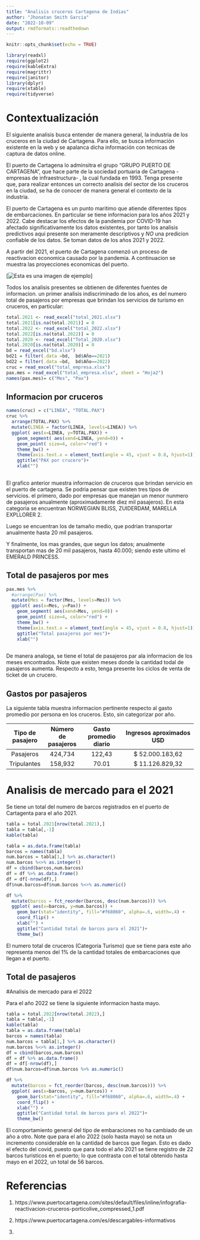 ```yaml
---
title: "Analisis cruceros Cartagena de Indias"
author: "Jhonatan Smith Garcia"
date: "2022-10-09"
output: rmdformats::readthedown
---
```


```r
knitr::opts_chunk$set(echo = TRUE)
```

```r
library(readxl)
require(ggplot2)
require(kableExtra)
require(magrittr)
require(janitor)
library(dplyr)
require(xtable)
require(tidyverse)
```


# Contextualización

El siguiente analisis busca entender de manera general, la industria de los cruceros en la ciudad de Cartagena. Para ello, se busca información existente en la web y se apalanca dicha información con tecnicas de captura de datos online. 

El puerto de Cartagena lo adminsitra el grupo "GRUPO PUERTO DE CARTAGENA", que hace parte de la sociedad portuaria de Cartagena -empresas de infraestructura- , la cual fundada en 1993. Tenga presente que, para realizar entonces un correcto analisis del sector de los cruceros en la ciudad, se ha de conocer de manera general el contexto de la industria. 

El puerto de Cartagena es un punto maritimo que atiende diferentes tipos de embarcaciones. En particular se tiene informacion para los años 2021 y 2022. Cabe destacar los efectos de la pandemia por COVID-19 han afectado significativamente los datos existentes, por tanto los analisis predictivos aqui presente son meramente descriptivos y *NO* una predicion confiable de los datos. Se toman datos de los años 2021 y 2022.

A partir del 2021, el puerto de Cartagena comenzó un proceso de reactivacion economica causado por la pandemia. A continuacion se muestra las proyecciones economicas del puerto. 

[![Esta es una imagen de ejemplo](C:/Users/jhsga/OneDrive/Escritorio/ODINSA/Odinsa-informes/Informes/Cartagena/Captura de pantalla 2022-10-09 003016.png)]

Todos los analisis presentes se obtienen de diferentes fuentes de informacion. un primer analisis indiscriminado de los años, es del numero total de pasajeros por empresas que brindan los servicios de turismo en cruceros, en particular:

```r
total.2021 <- read_excel("total_2021.xlsx")
total.2021[is.na(total.2021)] = 0
total.2022 <- read_excel("total_2022.xlsx")
total.2022[is.na(total.2022)] = 0
total.2020 <- read_excel("Total_2020.xlsx")
total.2020[is.na(total.2020)] = 0
bd = read_excel("bd.xlsx")
bd21 = filter(.data =bd,  bd$Año==2021)
bd22 = filter(.data =bd,  bd$Año==2022)
cruc = read_excel("total_empresa.xlsx")
pax.mes = read_excel("total_empresa.xlsx", sheet = "Hoja2")
names(pax.mes)= c("Mes", "Pax")
```

## Informacion por cruceros


```r
names(cruc) = c("LINEA", "TOTAL.PAX")
cruc %>%
  arrange(TOTAL.PAX) %>%
  mutate(LINEA = factor(LINEA, levels=LINEA)) %>%
  ggplot( aes(x=LINEA, y=TOTAL.PAX)) +
    geom_segment( aes(xend=LINEA, yend=0)) +
    geom_point( size=4, color="red") +
    theme_bw() +
    theme(axis.text.x = element_text(angle = 45, vjust = 0.8, hjust=1))+
    ggtitle("PAX por crucero")+
    xlab("") 
  

```
El grafico anterior muestra informacion de cruceros que brindan servicio en el puerto de cartagena. Se podria pensar que existen tres tipos de servicios. el primero, dado por empresas que manejan un menor nunmero de pasajeros anualmente (aproximadamente diez mil pasajeros). En esta categoria se encuentran NORWEGIAN BLISS, ZUIDERDAM, MARELLA EXPLLORER 2. 

Luego se encuentran los de tamaño medio, que podrian transportar anualmente hasta 20 mil pasajeros. 

Y finalmente, los mas grandes, que segun los datos; anualmente transportan mas de 20 mil pasajeros, hasta 40.000; siendo este ultimo el EMERALD PRINCESS.

## Total de pasajeros por mes

```r

pax.mes %>%
  #arrange(Pax) %>%
  mutate(Mes = factor(Mes, levels=Mes)) %>%
  ggplot( aes(x=Mes, y=Pax)) +
    geom_segment( aes(xend=Mes, yend=0)) +
    geom_point( size=4, color="red") +
    theme_bw() +
    theme(axis.text.x = element_text(angle = 45, vjust = 0.8, hjust=1))+
    ggtitle("Total pasajeros por mes")+
    xlab("") 
  

```
De manera analoga, se tiene el total de pasajeros par ala informacion de los meses encontrados. Note que existen meses donde la cantidad todal de pasajeros aumenta. Respecto a esto, tenga presente los ciclos de venta de ticket de un crucero. 

## Gastos por pasajeros

La siguiente tabla muestra informacion pertinente respecto al gasto promedio por persona en los cruceros. Esto, sin categorizar por año. 

| Tipo de   pasajero | Número   de pasajeros | Gasto   promedio diario |        Ingresos   aproximados USD        |   
|:------------------:|:---------------------:|:-----------------------:|:----------------------------------------:|
|      Pasajeros     |        424,734        |          122,43         |  $                        52.000.183,62  |   
|     Tripulantes    |        158,932        |          70.01          |  $                        11.126.829,32  |   


# Analisis de mercado para el 2021

Se tiene un total del numero de barcos registrados en el puerto de Cartagenta para el año 2021. 

```r
tabla = total.2021[nrow(total.2021),] 
tabla = tabla[,-1]
kable(tabla)

tabla = as.data.frame(tabla)
barcos = names(tabla)
num.barcos = tabla[1,] %>% as.character()
num.barcos %<>% as.integer()
df = cbind(barcos,num.barcos)
df = df %>% as.data.frame()
df = df[-nrow(df),]
df$num.barcos=df$num.barcos %<>% as.numeric()
```

```r
df %>%
  mutate(barcos = fct_reorder(barcos, desc(num.barcos))) %>%
  ggplot( aes(x=barcos, y=num.barcos)) +
    geom_bar(stat="identity", fill="#f68060", alpha=.6, width=.4) +
    coord_flip() +
    xlab("") + 
    ggtitle("Cantidad total de barcos para el 2021")+
    theme_bw()
```

El numero total de cruceros (Categoria Turismo) que se tiene para este año representa menos del 1% de la cantidad totales de embarcaciones que llegan a el puerto. 

## Total de pasajeros



#Analisis de mercado para el 2022

Para el año 2022 se tiene la siguiente informacion hasta mayo. 

```r
tabla = total.2022[nrow(total.2022),] 
tabla = tabla[,-1]
kable(tabla)
tabla = as.data.frame(tabla)
barcos = names(tabla)
num.barcos = tabla[1,] %>% as.character()
num.barcos %<>% as.integer()
df = cbind(barcos,num.barcos)
df = df %>% as.data.frame()
df = df[-nrow(df),]
df$num.barcos=df$num.barcos %>% as.numeric()
```

```r
df %>%
  mutate(barcos = fct_reorder(barcos, desc(num.barcos))) %>%
  ggplot( aes(x=barcos, y=num.barcos)) +
    geom_bar(stat="identity", fill="#f68060", alpha=.6, width=.4) +
    coord_flip() +
    xlab("") + 
    ggtitle("Cantidad total de barcos para el 2022")+
    theme_bw()
```

El comportamiento general del tipo de embaraciones no ha cambiado de un año a otro. Note que para el año 2022 (solo hasta mayo) se nota un incremento considerable en la cantidad de barcos que llegan. Esto es dado el efecto del covid, puesto que para todo el año 2021 se tiene registro de 22 barcos turisticos en el puerto; lo que contrasta con el total obtenido hasta mayo en el 2022, un total de 56 barcos. 


# Referencias

1) https://www.puertocartagena.com/sites/default/files/inline/infografia-reactivacion-cruceros-porticolive_compressed_1.pdf

2) https://www.puertocartagena.com/es/descargables-informativos

3) 